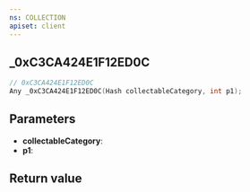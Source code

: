 ```yaml
---
ns: COLLECTION
apiset: client
---
```

## _0xC3CA424E1F12ED0C

```c
// 0xC3CA424E1F12ED0C
Any _0xC3CA424E1F12ED0C(Hash collectableCategory, int p1);
```


## Parameters
* **collectableCategory**:
* **p1**:

## Return value